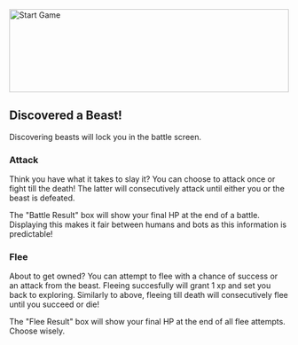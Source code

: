 <div style={{ display: 'flex', justifyContent: 'center' }}>
    <img src="/tutorial/beast-battle.png" alt="Start Game" width="100%" height="150" />
</div>

## Discovered a Beast!

Discovering beasts will lock you in the battle screen.

### Attack

Think you have what it takes to slay it? You can choose to attack once or fight till the death! The latter will consecutively attack until either you or the beast is defeated.

The "Battle Result" box will show your final HP at the end of a battle. Displaying this makes it fair between humans and bots as this information is predictable!

### Flee

About to get owned? You can attempt to flee with a chance of success or an attack from the beast. Fleeing succesfully will grant 1 xp and set you back to exploring. Similarly to above, fleeing till death will consecutively flee until you succeed or die!

The "Flee Result" box will show your final HP at the end of all flee attempts. Choose wisely.


